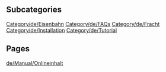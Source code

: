 
== Subcategories ==
[[Category/de/Eisenbahn]]
[[Category/de/FAQs]]
[[Category/de/Fracht]]
[[Category/de/Installation]]
[[Category/de/Tutorial]]

== Pages ==
[[de/Manual/Onlineinhalt]]
